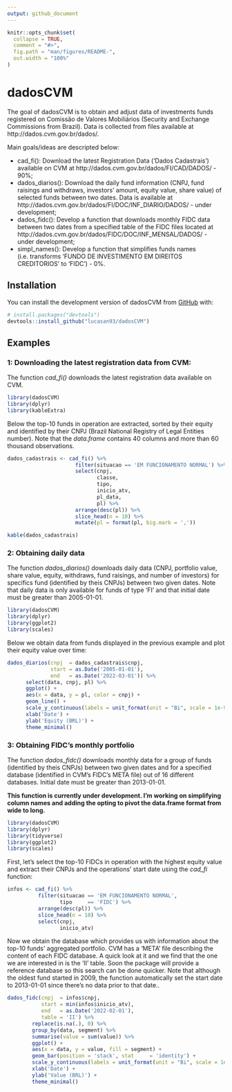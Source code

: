 ```yaml
---
output: github_document
---
```


<!-- README.md is generated from README.Rmd. Please edit that file -->

```r
knitr::opts_chunk$set(
  collapse = TRUE,
  comment = "#>",
  fig.path = "man/figures/README-",
  out.width = "100%"
)
```

# dadosCVM

<!-- badges: start -->
<!-- badges: end -->

The goal of dadosCVM is to obtain and adjust data of investments funds registered on Comissão de Valores Mobiliários (Security and Exchange Commissions from Brazil). Data is collected from files available at http://dados.cvm.gov.br/dados/. 

Main goals/ideas are descripted below:

  - cad_fi(): Download the latest Registration Data ('Dados Cadastrais') available on CVM at http://dados.cvm.gov.br/dados/FI/CAD/DADOS/ - 90%;
  - dados_diarios(): Download the daily fund information (CNPJ, fund raisings and withdraws, investors' amount, equity value, share value) of selected funds between two dates. Data is available at http://dados.cvm.gov.br/dados/FI/DOC/INF_DIARIO/DADOS/ - under development;
  - dados_fidc(): Develop a function that downloads monthly FIDC data between two dates from a specified table of the FIDC files located at http://dados.cvm.gov.br/dados/FIDC/DOC/INF_MENSAL/DADOS/ - under development;
  - simpl_names(): Develop a function that simplifies funds names (i.e. transforms 'FUNDO DE INVESTIMENTO EM DIREITOS CREDITORIOS' to 'FIDC') - 0%.

## Installation

You can install the development version of dadosCVM from [GitHub](https://github.com/) with:

``` r
# install.packages("devtools")
devtools::install_github("lucasan93/dadosCVM")
```

## Examples

### 1: Downloading the latest registration data from CVM:

The function _cad_fi()_ downloads the latest registration data available on CVM.

```r
library(dadosCVM)
library(dplyr)
library(kableExtra)
```

Below the top-10 funds in operation are extracted, sorted by their equity and identified by their CNPJ (Brazil National Registry of Legal Entities number). Note that the _data.frame_ contains 40 columns and more than 60 thousand observations. 

```r
dados_cadastrais <- cad_fi() %>%
                      filter(situacao == 'EM FUNCIONAMENTO NORMAL') %>% 
                      select(cnpj,
                             classe,
                             tipo,
                             inicio_atv,
                             pl_data,
                             pl) %>% 
                      arrange(desc(pl)) %>% 
                      slice_head(n = 10) %>% 
                      mutate(pl = format(pl, big.mark = ','))

kable(dados_cadastrais)
```

### 2: Obtaining daily data 

The function _dados_diarios()_ downloads daily data (CNPJ, portfolio value, share value, equity, withdraws, fund raisings, and number of investors) for specifics fund (identified by theis CNPJs) between two given dates. Note that daily data is only available for funds of type 'FI' and that initial date must be greater than 2005-01-01.

```r
library(dadosCVM)
library(dplyr)
library(ggplot2)
library(scales)
```

Below we obtain data from funds displayed in the previous example and plot their equity value over time:

```r
dados_diarios(cnpj  = dados_cadastrais$cnpj,
              start = as.Date('2005-01-01'),
              end   = as.Date('2022-03-01')) %>% 
      select(data, cnpj, pl) %>% 
      ggplot() +
      aes(x = data, y = pl, color = cnpj) +
      geom_line() +
      scale_y_continuous(labels = unit_format(unit = "Bi", scale = 1e-9)) +
      xlab('Date') +
      ylab('Equity (BRL)') +
      theme_minimal()
```

### 3: Obtaining FIDC's monthly portfolio

The function _dados_fidc()_ downloads monthly data for a group of funds (identified by theis CNPJs) between two given dates and for a specified database (identified in CVM's FIDC's META file) out of 16 different databases. Initial date must be greater than 2013-01-01.

**This function is currently under development. I'm working on simplifying column names and adding the opting to pivot the data.frame format from wide to long.**

```r
library(dadosCVM)
library(dplyr)
library(tidyverse)
library(ggplot2)
library(scales)
```

First, let's select the top-10 FIDCs in operation with the highest equity value and extract their CNPJs and the operations' start date using the _cad_fi_ function:

```r
infos <- cad_fi() %>% 
          filter(situacao == 'EM FUNCIONAMENTO NORMAL',
                 tipo     == 'FIDC') %>% 
          arrange(desc(pl)) %>% 
          slice_head(n = 10) %>% 
          select(cnpj,
                 inicio_atv)
```

Now we obtain the database which provides us with information about the top-10 funds' aggregated portfolio. CVM has a 'META' file describing the content of each FIDC database. A quick look at it and we find that the one we are interested in is the 'II' table. Soon the package will provide a reference database so this search can be done quicker. Note that although the oldest fund started in 2009, the function automatically set the start date to 2013-01-01 since there's no data prior to that date..

```r
dados_fidc(cnpj  = infos$cnpj,
           start = min(infos$inicio_atv),
           end   = as.Date('2022-02-01'),
           table = 'II') %>% 
        replace(is.na(.), 0) %>% 
        group_by(data, segment) %>% 
        summarise(value = sum(value)) %>% 
        ggplot() +
        aes(x = data, y = value, fill = segment) +
        geom_bar(position = 'stack', stat     = 'identity') +
        scale_y_continuous(labels = unit_format(unit = "Bi", scale = 1e-9)) +
        xlab('Date') +
        ylab('Value (BRL)') +
        theme_minimal()
```


